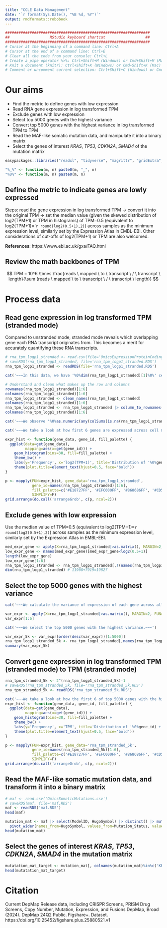 ```yaml
---
title: "CCLE Data Management"
date: '`r format(Sys.Date(), "%B %d, %Y")`'
output: rmdformats::robobook
---
```


```r
#################################################################
##                  RStudio keyboard shortcut                  ##
#################################################################
# Cursor at the beginning of a command line: Ctrl+A
# Cursor at the end of a command line: Ctrl+E
# Clear all the code from your console: Ctrl+L
# Create a pipe operator %>%: Ctrl+Shift+M (Windows) or Cmd+Shift+M (Mac)
# Knit a document (knitr): Ctrl+Shift+K (Windows) or Cmd+Shift+K (Mac)
# Comment or uncomment current selection: Ctrl+Shift+C (Windows) or Cmd+Shift+C (Mac)
```

# Our aims
- Find the metric to define genes with low expression
- Read RNA gene expression in log transformed TPM
- Exclude genes with low expression
- Select top 5000 genes with the highest variance
- Convert top 5000 genes with the highest variance in log transformed TPM to TPM
- Read the MAF-like somatic mutation data, and manipulate it into a binary matrix
- Select the genes of interest *KRAS*, *TP53*, *CDKN2A*, *SMAD4* of the mutation matrix

```r
easypackages::libraries("readxl", "tidyverse", "magrittr", "gridExtra", "janitor") |> suppressPackageStartupMessages()

"%_%" <- function(m, n) paste0(m, "_", n)
"%0%" <- function(m, n) paste0(m, n)
```

## Define the metric to indicate genes are lowly expressed
Steps: read the gene expression in log transformed TPM -> convert it into the original TPM -> set the median value (given the skewed distribution of log2(TPM+1) or TPM in histograms) of TPM=0.5 (equivalent to log2(TPM+1)=``r round(log2(0.5+1),2)`) across samples as the minimum expression level, similarly set by the Expression Atlas in EMBL-EBI. Other considerations of cut-offs of log2(TPM+1) or TPM are also welcomed.

**References**: https://www.ebi.ac.uk/gxa/FAQ.html

## Review the math backbones of TPM
$$
TPM = 10^6 \times \frac{reads \ mapped \ to \ transcript \ / \ transcript \ length}{\sum (reads \ mapped \ to \ transcript \ / \ transcript \ length)}
$$

# Process data
## Read gene expression in log transformed TPM (stranded mode)
Compared to unstranded mode, stranded mode reveals which overlapping gene each RNA transcript originates from. This becomes a merit for accurately quantifying these RNA transcripts.
```r
# rna_tpm_logp1_stranded <- read.csv(file='OmicsExpressionProteinCodingGenesTPMLogp1Stranded.csv')
# saveRDS(rna_tpm_logp1_stranded, file='rna_tpm_logp1_stranded.RDS')
rna_tpm_logp1_stranded <- readRDS(file='rna_tpm_logp1_stranded.RDS')
```

```r
cat('~~~In this data, we have '%0%dim(rna_tpm_logp1_stranded)[1]%0%' cell models, and '%0%dim(rna_tpm_logp1_stranded)[2]%0%' genes.~~~') 
```

```r
# Understand and clean what makes up the row and columns
rownames(rna_tpm_logp1_stranded)[1:6]
colnames(rna_tpm_logp1_stranded)[1:6]
rna_tpm_logp1_stranded <- clean_names(rna_tpm_logp1_stranded)
colnames(rna_tpm_logp1_stranded)[1:6]
rna_tpm_logp1_stranded <- rna_tpm_logp1_stranded |> column_to_rownames('x')
colnames(rna_tpm_logp1_stranded)[1:6]
```

```r
cat('~~~We observe '%0%as.numeric(any(colSums(is.na(rna_tpm_logp1_stranded))))%0%' missing values in gene expression data.~~~') |> suppressWarnings()
```

```r
cat('~~~We take a look at how first 6 genes are expressed across cell models.~~~')
```

```r
expr_hist <- function(gene_data, gene_id, fill_palette) {
  ggplot(data=get(gene_data), 
         mapping=aes(x=get(gene_id))) + 
    geom_histogram(bins=30, fill=fill_palette) + 
    theme_bw() +
    labs(y='Frequency', x='log2(TPM+1)', title='Distribution of '%0%gene_id) + 
    theme(plot.title=element_text(hjust=0.5, face='bold'))
}

p <- mapply(FUN=expr_hist, gene_data='rna_tpm_logp1_stranded',
            gene_id=names(rna_tpm_logp1_stranded)[1:6], 
            fill_palette=c('#E18727FF', '#EFC000FF', '#868686FF', '#CD534CFF', '#0072B5FF', '#20854EFF'), 
            SIMPLIFY=F)
grid.arrange(do.call('arrangeGrob', c(p, ncol=2))) 
```

## Exclude genes with low expression
Use the median value of TPM=0.5 (equivalent to log2(TPM+1)=`r round(log2(0.5+1),2)`) across samples as the minimum expression level, similarly set by the Expression Atlas in EMBL-EBI. 
```r
med_expr_gene <- apply(X=rna_tpm_logp1_stranded|>as.matrix(), MARGIN=2, FUN=median)
low_expr_gene <- names(med_expr_gene)[med_expr_gene<log2(0.5+1)]
length(low_expr_gene)
low_expr_gene[1:6]
rna_tpm_logp1_stranded <- rna_tpm_logp1_stranded[,!(names(rna_tpm_logp1_stranded)%in%low_expr_gene)]
dim(rna_tpm_logp1_stranded) # 11908+7919=19827
```

## Select the top 5000 genes with the highest variance
```r
cat('~~~We calculate the variance of expression of each gene across all cell models.~~~')
```

```r
var_expr <- apply(X=rna_tpm_logp1_stranded|>as.matrix(), MARGIN=2, FUN=var)
var_expr[1:6]
```

```r
cat('~~~We select the top 5000 genes with the highest variance.~~~')
```

```r
var_expr_5k <- var_expr[order(desc(var_expr))[1:5000]]
rna_tpm_logp1_stranded_5k <- rna_tpm_logp1_stranded[,names(rna_tpm_logp1_stranded)%in%names(var_expr_5k)]
summary(var_expr_5k)
```

## Convert gene expression in log transformed TPM (stranded mode) to TPM (stranded mode)
```r
rna_tpm_stranded_5k <- 2^(rna_tpm_logp1_stranded_5k)-1
# saveRDS(rna_tpm_stranded_5k, file='rna_tpm_stranded_5k.RDS')
rna_tpm_stranded_5k <- readRDS('rna_tpm_stranded_5k.RDS')

cat('~~~We take a look at how the first 6 of top 5000 genes with the highest variance are expressed across models.~~~')
expr_hist <- function(gene_data, gene_id, fill_palette) {
  ggplot(data=get(gene_data), 
         mapping=aes(x=get(gene_id))) + 
    geom_histogram(bins=30, fill=fill_palette) + 
    theme_bw() +
    labs(y='Frequency', x='TPM', title='Distribution of '%0%gene_id) + 
    theme(plot.title=element_text(hjust=0.5, face='bold'))
}

p <- mapply(FUN=expr_hist, gene_data='rna_tpm_stranded_5k',
            gene_id=names(rna_tpm_stranded_5k)[1:6], 
            fill_palette=c('#E18727FF', '#EFC000FF', '#868686FF', '#CD534CFF', '#0072B5FF', '#20854EFF'), 
            SIMPLIFY=F)
grid.arrange(do.call('arrangeGrob', c(p, ncol=2))) 
```

## Read the MAF-like somatic mutation data, and transform it into a binary matrix
```r
# maf <- read.csv('OmicsSomaticMutations.csv')
# saveRDS(maf, file='maf.RDS')
maf <- readRDS('maf.RDS')
head(maf)

mutation_mat <- maf |> select(ModelID, HugoSymbol) |> distinct() |> mutate(Mutation_Status=1) |> # Each model-gene pair is unique
  pivot_wider(names_from=HugoSymbol, values_from=Mutation_Status, values_fill=list(Mutation_Status=0)) # Convert the long format data where each row is a model id-gene pair to a wide format where each row is a model id and each column is a gene)
head(mutation_mat)
```

## Select the genes of interest *KRAS*, *TP53*, *CDKN2A*, *SMAD4* in the mutation matrix
```r
mutatation_mat_target <- mutation_mat[, colnames(mutation_mat)%in%c('KRAS', 'TP53', 'CDKN2A', 'SMAD4')]
head(mutatation_mat_target)
```

# Citation
Current DepMap Release data, including CRISPR Screens, PRISM Drug Screens, Copy Number, Mutation, Expression, and Fusions DepMap, Broad (2024). DepMap 24Q2 Public. Figshare+. Dataset. https://doi.org/10.25452/figshare.plus.25880521.v1
